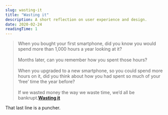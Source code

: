 ```yaml
---
slug: wasting-it
title: "Wasting it"
description: A short reflection on user experience and design.
date: 2020-02-24
readingTime: 1
---
```


>When you bought your first smartphone, did you know you would spend more than 1,000 hours a year looking at it?
<br /><br />
Months later, can you remember how you spent those hours?
<br /><br />
When you upgraded to a new smartphone, so you could spend more hours on it, did you think about how you had spent so much of your ‘free’ time the year before?
<br /><br />
If we wasted money the way we waste time, we’d all be bankrupt.**<a href="https://seths.blog/2020/02/wasting-it/">Wasting it</a>**

That last line is a puncher.